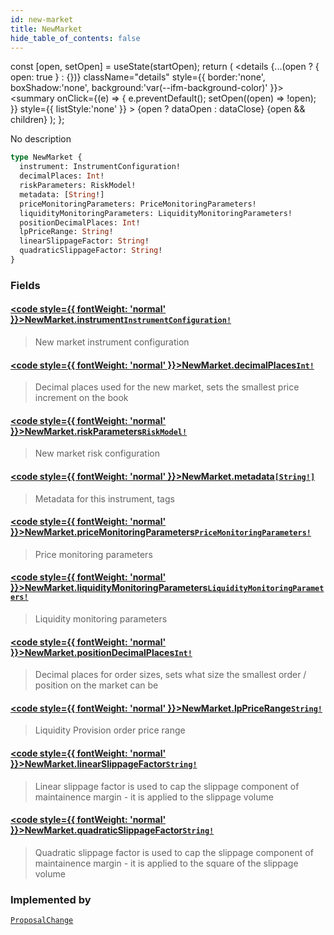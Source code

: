 ```yaml
---
id: new-market
title: NewMarket
hide_table_of_contents: false
---
```







  const [open, setOpen] = useState(startOpen);
  return (
    <details {...(open ? { open: true } : {})} className="details" style={{ border:'none', boxShadow:'none', background:'var(--ifm-background-color)' }}>
      <summary
        onClick={(e) => {
          e.preventDefault();
          setOpen((open) => !open);
        }}
        style={{ listStyle:'none' }}
      >
      {open ? dataOpen : dataClose}
      </summary>
      {open && children}
    </details>
  );
};




No description


```graphql
type NewMarket {
  instrument: InstrumentConfiguration!
  decimalPlaces: Int!
  riskParameters: RiskModel!
  metadata: [String!]
  priceMonitoringParameters: PriceMonitoringParameters!
  liquidityMonitoringParameters: LiquidityMonitoringParameters!
  positionDecimalPlaces: Int!
  lpPriceRange: String!
  linearSlippageFactor: String!
  quadraticSlippageFactor: String!
}
```


### Fields

#### [<code style={{ fontWeight: 'normal' }}>NewMarket.<b>instrument</b></code>](#)<Bullet />[`InstrumentConfiguration!`](/testnet/api/graphql/objects/instrument-configuration) <Badge class="secondary" text="non-null"/> <Badge class="secondary" text="object"/>
> New market instrument configuration
> 

#### [<code style={{ fontWeight: 'normal' }}>NewMarket.<b>decimalPlaces</b></code>](#)<Bullet />[`Int!`](/testnet/api/graphql/scalars/int) <Badge class="secondary" text="non-null"/> <Badge class="secondary" text="scalar"/>
> Decimal places used for the new market, sets the smallest price increment on the book
> 

#### [<code style={{ fontWeight: 'normal' }}>NewMarket.<b>riskParameters</b></code>](#)<Bullet />[`RiskModel!`](/testnet/api/graphql/unions/risk-model) <Badge class="secondary" text="non-null"/> <Badge class="secondary" text="union"/>
> New market risk configuration
> 

#### [<code style={{ fontWeight: 'normal' }}>NewMarket.<b>metadata</b></code>](#)<Bullet />[`[String!]`](/testnet/api/graphql/scalars/string) <Badge class="secondary" text="list"/> <Badge class="secondary" text="scalar"/>
> Metadata for this instrument, tags
> 

#### [<code style={{ fontWeight: 'normal' }}>NewMarket.<b>priceMonitoringParameters</b></code>](#)<Bullet />[`PriceMonitoringParameters!`](/testnet/api/graphql/objects/price-monitoring-parameters) <Badge class="secondary" text="non-null"/> <Badge class="secondary" text="object"/>
> Price monitoring parameters
> 

#### [<code style={{ fontWeight: 'normal' }}>NewMarket.<b>liquidityMonitoringParameters</b></code>](#)<Bullet />[`LiquidityMonitoringParameters!`](/testnet/api/graphql/objects/liquidity-monitoring-parameters) <Badge class="secondary" text="non-null"/> <Badge class="secondary" text="object"/>
> Liquidity monitoring parameters
> 

#### [<code style={{ fontWeight: 'normal' }}>NewMarket.<b>positionDecimalPlaces</b></code>](#)<Bullet />[`Int!`](/testnet/api/graphql/scalars/int) <Badge class="secondary" text="non-null"/> <Badge class="secondary" text="scalar"/>
> Decimal places for order sizes, sets what size the smallest order / position on the market can be
> 

#### [<code style={{ fontWeight: 'normal' }}>NewMarket.<b>lpPriceRange</b></code>](#)<Bullet />[`String!`](/testnet/api/graphql/scalars/string) <Badge class="secondary" text="non-null"/> <Badge class="secondary" text="scalar"/>
> Liquidity Provision order price range
> 

#### [<code style={{ fontWeight: 'normal' }}>NewMarket.<b>linearSlippageFactor</b></code>](#)<Bullet />[`String!`](/testnet/api/graphql/scalars/string) <Badge class="secondary" text="non-null"/> <Badge class="secondary" text="scalar"/>
> Linear slippage factor is used to cap the slippage component of maintainence margin - it is applied to the slippage volume
> 

#### [<code style={{ fontWeight: 'normal' }}>NewMarket.<b>quadraticSlippageFactor</b></code>](#)<Bullet />[`String!`](/testnet/api/graphql/scalars/string) <Badge class="secondary" text="non-null"/> <Badge class="secondary" text="scalar"/>
> Quadratic slippage factor is used to cap the slippage component of maintainence margin - it is applied to the square of the slippage volume
> 



### Implemented by

[`ProposalChange`](/testnet/api/graphql/unions/proposal-change)  <Badge class="secondary" text="union"/>

